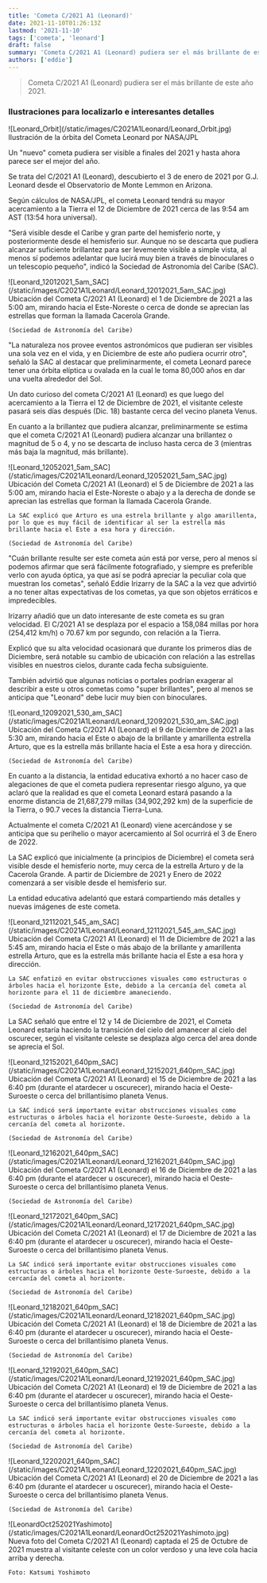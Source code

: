 ```yaml
---
title: 'Cometa C/2021 A1 (Leonard)'
date: 2021-11-10T01:26:13Z
lastmod: '2021-11-10'
tags: ['cometa', 'leonard']
draft: false
summary: 'Cometa C/2021 A1 (Leonard) pudiera ser el más brillante de este año 2021.'
authors: ['eddie']
---
```


> Cometa C/2021 A1 (Leonard) pudiera ser el más brillante de este año 2021.

### Ilustraciones para localizarlo e interesantes detalles

<div className="flex flex-wrap -mx-2 overflow-hidden xl:-mx-2">
  <div className="my-1 px-2 w-full overflow-hidden xl:my-1 xl:px-2 xl:w-1/2">
    ![Leonard_Orbit](/static/images/C2021A1Leonard/Leonard_Orbit.jpg)
  </div>
  <div style={{color:'#cdc332', fontSize: 'smaller'}}>
    Ilustración de la órbita del Cometa Leonard por NASA/JPL
  </div>
</div>

Un "nuevo" cometa pudiera ser visible a finales del 2021 y hasta ahora parece ser el mejor del año.  

Se trata del C/2021 A1 (Leonard), descubierto el 3 de enero de 2021 por G.J. Leonard desde el Observatorio de Monte Lemmon en Arizona.

Según cálculos de NASA/JPL, el cometa Leonard tendrá su mayor acercamiento a la Tierra el 12 de Diciembre de 2021 cerca de las 9:54 am AST (13:54 hora universal). 

"Será visible desde el Caribe y gran parte del hemisferio norte, y posteriormente desde el hemisferio sur. Aunque no se descarta que pudiera alcanzar suficiente brillantez para ser levemente visible a simple vista, al menos sí podemos adelantar que lucirá muy bien a través de binoculares o un telescopio pequeño", indicó la Sociedad de Astronomía del Caribe (SAC).​

<div className="flex flex-wrap -mx-2 overflow-hidden xl:-mx-2">
  <div className="my-1 px-2 w-full overflow-hidden xl:my-1 xl:px-2 xl:w-1/2">
    ![Leonard_12012021_5am_SAC](/static/images/C2021A1Leonard/Leonard_12012021_5am_SAC.jpg)
  </div>
  <div style={{color:'#cdc332', fontSize: 'smaller'}}>
    Ubicación del Cometa C/2021 A1 (Leonard) el 1 de Diciembre de 2021 a las 5:00 am, mirando hacia el Este-Noreste o cerca de donde se aprecian las estrellas que forman la llamada Cacerola Grande.
    
    (Sociedad de Astronomía del Caribe)
  </div>
</div>

"La naturaleza nos provee eventos astronómicos que pudieran ser visibles una sola vez en el vida, y en Diciembre de este año pudiera ocurrir otro", señaló la SAC al destacar que preliminarmente, el cometa Leonard parece tener una órbita elíptica u ovalada en la cual le toma 80,000 años en dar una vuelta alrededor del Sol. 

Un dato curioso del cometa C/2021 A1 (Leonard) es que luego del acercamiento a la Tierra el 12 de Diciembre de 2021, el visitante celeste pasará seis días después (Dic. 18) bastante cerca del vecino planeta Venus. 

En cuanto a la brillantez que pudiera alcanzar, preliminarmente se estima que el cometa C/2021 A1 (Leonard) pudiera alcanzar una brillantez o magnitud de 5 o 4, y no se descarta de incluso hasta cerca de 3 (mientras más baja la magnitud, más brillante).

<div className="flex flex-wrap -mx-2 overflow-hidden xl:-mx-2">
  <div className="my-1 px-2 w-full overflow-hidden xl:my-1 xl:px-2 xl:w-1/2">
    ![Leonard_12052021_5am_SAC](/static/images/C2021A1Leonard/Leonard_12052021_5am_SAC.jpg)
  </div>
  <div style={{color:'#cdc332', fontSize: 'smaller'}}>
    Ubicación del Cometa C/2021 A1 (Leonard) el 5 de Diciembre de 2021 a las 5:00 am, mirando hacia el Este-Noreste o abajo y a la derecha de donde se aprecian las estrellas que forman la llamada Cacerola Grande. 

    La SAC explicó que Arturo es una estrela brillante y algo amarillenta, por lo que es muy fácil de identificar al ser la estrella más brillante hacia el Este a esa hora y dirección.
    
    (Sociedad de Astronomía del Caribe) 
  </div>
</div>

"Cuán brillante resulte ser este cometa aún está por verse, pero al menos sí podemos afirmar que será fácilmente fotografiado, y siempre es preferible verlo con ayuda óptica, ya que así se podrá apreciar la peculiar cola que muestran los cometas", señaló Eddie Irizarry de la SAC a la vez que advirtió a no tener altas expectativas de los cometas, ya que son objetos erráticos e impredecibles.

Irizarry añadió que un dato interesante de este cometa es su gran velocidad. El C/2021 A1 se desplaza por el espacio a 158,084 millas por hora (254,412 km/h) o 70.67 km por segundo, con relación a la Tierra.

Explicó que su alta velocidad ocasionará que durante los primeros días de Diciembre, será notable su cambio de ubicación con relación a las estrellas visibles en nuestros cielos, durante cada fecha subsiguiente.

También advirtió que algunas noticias o portales podrían exagerar al describir a este u otros cometas como "super brillantes", pero al menos se anticipa que "Leonard" debe lucir muy bien con binoculares. 

<div className="flex flex-wrap -mx-2 overflow-hidden xl:-mx-2">
  <div className="my-1 px-2 w-full overflow-hidden xl:my-1 xl:px-2 xl:w-1/2">
    ![Leonard_12092021_530_am_SAC](/static/images/C2021A1Leonard/Leonard_12092021_530_am_SAC.jpg)
  </div>
  <div style={{color:'#cdc332', fontSize: 'smaller'}}>
    Ubicación del Cometa C/2021 A1 (Leonard) el 9 de Diciembre de 2021 a las 5:30 am, mirando hacia el Este o abajo de la brillante y amarillenta estrella Arturo, que es la estrella más brillante hacia el Este a esa hora y dirección.
    
    (Sociedad de Astronomía del Caribe) 
  </div>
</div>

En cuanto a la distancia, la entidad educativa exhortó a no hacer caso de alegaciones de que el cometa pudiera representar riesgo alguno, ya que aclaró que la realidad es que el cometa Leonard estará pasando a la enorme distancia de 21,687,279 millas (34,902,292 km) de la superficie de la Tierra, o 90.7 veces la distancia Tierra-Luna.

Actualmente el cometa C/2021 A1 (Leonard) viene acercándose y se anticipa que su perihelio o mayor acercamiento al Sol ocurrirá el 3 de Enero de 2022.

La SAC explicó que inicialmente (a principios de Diciembre) el cometa será visible desde el hemisferio norte, muy cerca de la estrella Arturo y de la Cacerola Grande. A partir de Diciembre de 2021 y Enero de 2022 comenzará a ser visible desde el hemisferio sur.

La entidad educativa adelantó que estará compartiendo más detalles y nuevas imágenes de este cometa.

<div className="flex flex-wrap -mx-2 overflow-hidden xl:-mx-2">
  <div className="my-1 px-2 w-full overflow-hidden xl:my-1 xl:px-2 xl:w-1/2">
    ![Leonard_12112021_545_am_SAC](/static/images/C2021A1Leonard/Leonard_12112021_545_am_SAC.jpg)
  </div>
  <div style={{color:'#cdc332', fontSize: 'smaller'}}>
    Ubicación del Cometa C/2021 A1 (Leonard) el 11 de Diciembre de 2021 a las 5:45 am, mirando hacia el Este o más abajo de la brillante y amarillenta estrella Arturo, que es la estrella más brillante hacia el Este a esa hora y dirección.

    La SAC enfatizó en evitar obstrucciones visuales como estructuras o árboles hacia el horizonte Este, debido a la cercanía del cometa al horizonte para el 11 de diciembre amaneciendo.   

    (Sociedad de Astronomía del Caribe) 
  </div>
</div>

La SAC señaló que entre el 12 y 14 de Diciembre de 2021, el Cometa Leonard estaría haciendo la transición del cielo del amanecer al cielo del oscurecer, según el visitante celeste se desplaza algo cerca del area donde se aprecia el Sol.

<div className="flex flex-wrap -mx-2 overflow-hidden xl:-mx-2">
  <div className="my-1 px-2 w-full overflow-hidden xl:my-1 xl:px-2 xl:w-1/2">
    ![Leonard_12152021_640pm_SAC](/static/images/C2021A1Leonard/Leonard_12152021_640pm_SAC.jpg)
  </div>
  <div style={{color:'#cdc332', fontSize: 'smaller'}}>
    Ubicación del Cometa C/2021 A1 (Leonard) el 15 de Diciembre de 2021 a las 6:40 pm (durante el atardecer u oscurecer), mirando hacia el Oeste-Suroeste o cerca del brillantísimo planeta Venus. 

    La SAC indicó será importante evitar obstrucciones visuales como estructuras o árboles hacia el horizonte Oeste-Suroeste, debido a la cercanía del cometa al horizonte.   

    (Sociedad de Astronomía del Caribe) 
  </div>
</div>

<div className="flex flex-wrap -mx-2 overflow-hidden xl:-mx-2">
  <div className="my-1 px-2 w-full overflow-hidden xl:my-1 xl:px-2 xl:w-1/2">
    ![Leonard_12162021_640pm_SAC](/static/images/C2021A1Leonard/Leonard_12162021_640pm_SAC.jpg)
  </div>
  <div style={{color:'#cdc332', fontSize: 'smaller'}}>
    Ubicación del Cometa C/2021 A1 (Leonard) el 16 de Diciembre de 2021 a las 6:40 pm (durante el atardecer u oscurecer), mirando hacia el Oeste-Suroeste o cerca del brillantísimo planeta Venus. 

    (Sociedad de Astronomía del Caribe)
  </div>
</div>

<div className="flex flex-wrap -mx-2 overflow-hidden xl:-mx-2">
  <div className="my-1 px-2 w-full overflow-hidden xl:my-1 xl:px-2 xl:w-1/2">
    ![Leonard_12172021_640pm_SAC](/static/images/C2021A1Leonard/Leonard_12172021_640pm_SAC.jpg)
  </div>
  <div style={{color:'#cdc332', fontSize: 'smaller'}}>
    Ubicación del Cometa C/2021 A1 (Leonard) el 17 de Diciembre de 2021 a las 6:40 pm (durante el atardecer u oscurecer), mirando hacia el Oeste-Suroeste o cerca del brillantísimo planeta Venus. 

    La SAC indicó será importante evitar obstrucciones visuales como estructuras o árboles hacia el horizonte Oeste-Suroeste, debido a la cercanía del cometa al horizonte.   

    (Sociedad de Astronomía del Caribe) 
  </div>
</div>

<div className="flex flex-wrap -mx-2 overflow-hidden xl:-mx-2">
  <div className="my-1 px-2 w-full overflow-hidden xl:my-1 xl:px-2 xl:w-1/2">
    ![Leonard_12182021_640pm_SAC](/static/images/C2021A1Leonard/Leonard_12182021_640pm_SAC.jpg)
  </div>
  <div style={{color:'#cdc332', fontSize: 'smaller'}}>
    Ubicación del Cometa C/2021 A1 (Leonard) el 18 de Diciembre de 2021 a las 6:40 pm (durante el atardecer u oscurecer), mirando hacia el Oeste-Suroeste o cerca del brillantísimo planeta Venus. 

    (Sociedad de Astronomía del Caribe)
  </div>
</div>

<div className="flex flex-wrap -mx-2 overflow-hidden xl:-mx-2">
  <div className="my-1 px-2 w-full overflow-hidden xl:my-1 xl:px-2 xl:w-1/2">
    ![Leonard_12192021_640pm_SAC](/static/images/C2021A1Leonard/Leonard_12192021_640pm_SAC.jpg)
  </div>
  <div style={{color:'#cdc332', fontSize: 'smaller'}}>
    Ubicación del Cometa C/2021 A1 (Leonard) el 19 de Diciembre de 2021 a las 6:40 pm (durante el atardecer u oscurecer), mirando hacia el Oeste-Suroeste o cerca del brillantísimo planeta Venus. 

    La SAC indicó será importante evitar obstrucciones visuales como estructuras o árboles hacia el horizonte Oeste-Suroeste, debido a la cercanía del cometa al horizonte.   

    (Sociedad de Astronomía del Caribe)
  </div>
</div>

<div className="flex flex-wrap -mx-2 overflow-hidden xl:-mx-2">
  <div className="my-1 px-2 w-full overflow-hidden xl:my-1 xl:px-2 xl:w-1/2">
    ![Leonard_12202021_640pm_SAC](/static/images/C2021A1Leonard/Leonard_12202021_640pm_SAC.jpg)
  </div>
  <div style={{color:'#cdc332', fontSize: 'smaller'}}>
    Ubicación del Cometa C/2021 A1 (Leonard) el 20 de Diciembre de 2021 a las 6:40 pm (durante el atardecer u oscurecer), mirando hacia el Oeste-Suroeste o cerca del brillantísimo planeta Venus. 

    (Sociedad de Astronomía del Caribe)
  </div>
</div>

<div className="flex flex-wrap -mx-2 overflow-hidden xl:-mx-2">
  <div className="my-1 px-2 w-full overflow-hidden xl:my-1 xl:px-2 xl:w-1/2">
    ![LeonardOct252021Yashimoto](/static/images/C2021A1Leonard/LeonardOct252021Yashimoto.jpg)
  </div>
  <div style={{color:'#cdc332', fontSize: 'smaller'}}>
    Nueva foto del Cometa C/2021 A1 (Leonard) captada el 25 de Octubre de 2021 muestra al visitante celeste con un color verdoso y una leve cola hacia arriba y derecha. 

    Foto: Katsumi Yoshimoto
  </div>
</div>
